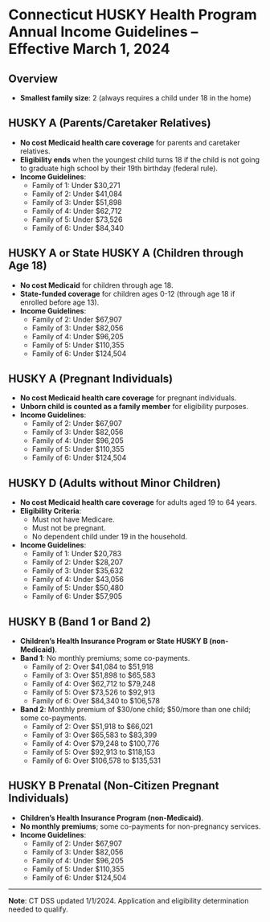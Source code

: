 # Connecticut HUSKY Health Program Annual Income Guidelines – Effective March 1, 2024

## Overview
- **Smallest family size**: 2 (always requires a child under 18 in the home)

## HUSKY A (Parents/Caretaker Relatives)
- **No cost Medicaid health care coverage** for parents and caretaker relatives.
- **Eligibility ends** when the youngest child turns 18 if the child is not going to graduate high school by their 19th birthday (federal rule).
- **Income Guidelines**:
  - Family of 1: Under $30,271
  - Family of 2: Under $41,084
  - Family of 3: Under $51,898
  - Family of 4: Under $62,712
  - Family of 5: Under $73,526
  - Family of 6: Under $84,340

## HUSKY A or State HUSKY A (Children through Age 18)
- **No cost Medicaid** for children through age 18.
- **State-funded coverage** for children ages 0-12 (through age 18 if enrolled before age 13).
- **Income Guidelines**:
  - Family of 2: Under $67,907
  - Family of 3: Under $82,056
  - Family of 4: Under $96,205
  - Family of 5: Under $110,355
  - Family of 6: Under $124,504

## HUSKY A (Pregnant Individuals)
- **No cost Medicaid health care coverage** for pregnant individuals.
- **Unborn child is counted as a family member** for eligibility purposes.
- **Income Guidelines**:
  - Family of 2: Under $67,907
  - Family of 3: Under $82,056
  - Family of 4: Under $96,205
  - Family of 5: Under $110,355
  - Family of 6: Under $124,504

## HUSKY D (Adults without Minor Children)
- **No cost Medicaid health care coverage** for adults aged 19 to 64 years.
- **Eligibility Criteria**: 
  - Must not have Medicare.
  - Must not be pregnant.
  - No dependent child under 19 in the household.
- **Income Guidelines**:
  - Family of 1: Under $20,783
  - Family of 2: Under $28,207
  - Family of 3: Under $35,632
  - Family of 4: Under $43,056
  - Family of 5: Under $50,480
  - Family of 6: Under $57,905

## HUSKY B (Band 1 or Band 2)
- **Children’s Health Insurance Program or State HUSKY B (non-Medicaid)**.
- **Band 1**: No monthly premiums; some co-payments.
  - Family of 2: Over $41,084 to $51,918
  - Family of 3: Over $51,898 to $65,583
  - Family of 4: Over $62,712 to $79,248
  - Family of 5: Over $73,526 to $92,913
  - Family of 6: Over $84,340 to $106,578
- **Band 2**: Monthly premium of $30/one child; $50/more than one child; some co-payments.
  - Family of 2: Over $51,918 to $66,021
  - Family of 3: Over $65,583 to $83,399
  - Family of 4: Over $79,248 to $100,776
  - Family of 5: Over $92,913 to $118,153
  - Family of 6: Over $106,578 to $135,531

## HUSKY B Prenatal (Non-Citizen Pregnant Individuals)
- **Children’s Health Insurance Program (non-Medicaid)**.
- **No monthly premiums**; some co-payments for non-pregnancy services.
- **Income Guidelines**:
  - Family of 2: Under $67,907
  - Family of 3: Under $82,056
  - Family of 4: Under $96,205
  - Family of 5: Under $110,355
  - Family of 6: Under $124,504

---

**Note**: CT DSS updated 1/1/2024. Application and eligibility determination needed to qualify.
